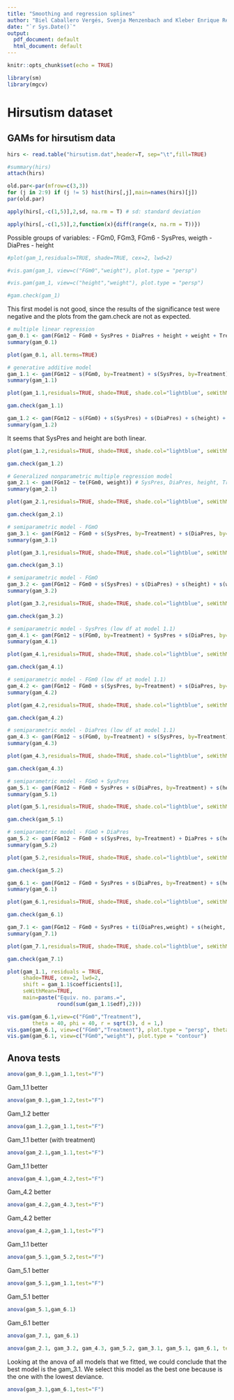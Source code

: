 ```yaml
---
title: "Smoothing and regression splines"
author: "Biel Caballero Vergés, Svenja Menzenbach and Kleber Enrique Reyes Illescas"
date: "`r Sys.Date()`"
output:
  pdf_document: default
  html_document: default
---
```


```r
knitr::opts_chunk$set(echo = TRUE)
```

```r
library(sm)
library(mgcv)
```

# Hirsutism dataset

## GAMs for hirsutism data
```r
hirs <- read.table("hirsutism.dat",header=T, sep="\t",fill=TRUE)

#summary(hirs)
attach(hirs)
```

```r
old.par<-par(mfrow=c(3,3))
for (j in 2:9) if (j != 5) hist(hirs[,j],main=names(hirs)[j])
par(old.par)
```

```r
apply(hirs[,-c(1,5)],2,sd, na.rm = T) # sd: standard deviation
```

```r
apply(hirs[,-c(1,5)],2,function(x){diff(range(x, na.rm = T))})
```

Possible groups of variables:
- FGm0, FGm3, FGm6
- SysPres, weigth
- DiaPres
- height





```r
#plot(gam_1,residuals=TRUE, shade=TRUE, cex=2, lwd=2)
```
```r
#vis.gam(gam_1, view=c("FGm0","weight"), plot.type = "persp")
```
```r
#vis.gam(gam_1, view=c("height","weight"), plot.type = "persp")
```
```r
#gam.check(gam_1)
```

This first model is not good, since the results of the significance test were negative and the plots from the gam.check are not as expected.

```r
# multiple linear regression
gam_0.1 <- gam(FGm12 ~ FGm0 + SysPres + DiaPres + height + weight + Treatment)
summary(gam_0.1)
```
```r
plot(gam_0.1, all.terms=TRUE)
```

```r
# generative additive model
gam_1.1 <- gam(FGm12 ~ s(FGm0, by=Treatment) + s(SysPres, by=Treatment) + s(DiaPres, by=Treatment) + s(height, by=Treatment) + s(weight, by=Treatment))
summary(gam_1.1)
```

```r
plot(gam_1.1,residuals=TRUE, shade=TRUE, shade.col="lightblue", seWithMean=TRUE, cex=3, lwd=2, shift= coef(gam_1.1)[1])
```
```r
gam.check(gam_1.1)
```
```r
gam_1.2 <- gam(FGm12 ~ s(FGm0) + s(SysPres) + s(DiaPres) + s(height) + s(weight), data=hirs)
summary(gam_1.2)
```
It seems that SysPres and height are both linear.

```r
plot(gam_1.2,residuals=TRUE, shade=TRUE, shade.col="lightblue", seWithMean=TRUE, cex=3, lwd=2, shift= coef(gam_1.1)[1])
```
```r
gam.check(gam_1.2)
```


```r
# Generalized nonparametric multiple regression model
gam_2.1 <- gam(FGm12 ~ te(FGm0, weight)) # SysPres, DiaPres, height, Treatment)
summary(gam_2.1)
```
```r
plot(gam_2.1,residuals=TRUE, shade=TRUE, shade.col="lightblue", seWithMean=TRUE, cex=3, lwd=2, shift= coef(gam_2.1)[1])
```
```r
gam.check(gam_2.1)
```




```r
# semiparametric model - FGmO
gam_3.1 <- gam(FGm12 ~ FGm0 + s(SysPres, by=Treatment) + s(DiaPres, by=Treatment) + s(height, by=Treatment) + s(weight, by=Treatment))
summary(gam_3.1)
```

```r
plot(gam_3.1,residuals=TRUE, shade=TRUE, shade.col="lightblue", seWithMean=TRUE, cex=3, lwd=2, shift= coef(gam_3.1)[1])
```
```r
gam.check(gam_3.1)
```
```r
# semiparametric model - FGmO
gam_3.2 <- gam(FGm12 ~ FGm0 + s(SysPres) + s(DiaPres) + s(height) + s(weight))
summary(gam_3.2)
```

```r
plot(gam_3.2,residuals=TRUE, shade=TRUE, shade.col="lightblue", seWithMean=TRUE, cex=3, lwd=2, shift= coef(gam_3.2)[1])
```
```r
gam.check(gam_3.2)
```

```r
# semiparametric model - SysPres (low df at model 1.1)
gam_4.1 <- gam(FGm12 ~ s(FGm0, by=Treatment) + SysPres + s(DiaPres, by=Treatment) + s(height, by=Treatment) + s(weight, by=Treatment))
summary(gam_4.1)
```
```r
plot(gam_4.1,residuals=TRUE, shade=TRUE, shade.col="lightblue", seWithMean=TRUE, cex=3, lwd=2, shift= coef(gam_4.1)[1])
```
```r
gam.check(gam_4.1)
```
```r
# semiparametric model - FGm0 (low df at model 1.1)
gam_4.2 <- gam(FGm12 ~ FGm0 + s(SysPres, by=Treatment) + s(DiaPres, by=Treatment) + s(height, by=Treatment) + s(weight, by=Treatment))
summary(gam_4.2)
```
```r
plot(gam_4.2,residuals=TRUE, shade=TRUE, shade.col="lightblue", seWithMean=TRUE, cex=3, lwd=2, shift= coef(gam_4.1)[1])
```
```r
gam.check(gam_4.2)
```
```r
# semiparametric model - DiaPres (low df at model 1.1)
gam_4.3 <- gam(FGm12 ~ s(FGm0, by=Treatment) + s(SysPres, by=Treatment) + DiaPres + s(height, by=Treatment) + s(weight, by=Treatment))
summary(gam_4.3)
```
```r
plot(gam_4.3,residuals=TRUE, shade=TRUE, shade.col="lightblue", seWithMean=TRUE, cex=3, lwd=2, shift= coef(gam_4.3)[1])
```
```r
gam.check(gam_4.3)
```

```r
# semiparametric model - FGmO + SysPres
gam_5.1 <- gam(FGm12 ~ FGm0 + SysPres + s(DiaPres, by=Treatment) + s(height, by=Treatment) + s(weight, by=Treatment))
summary(gam_5.1)
```
```r
plot(gam_5.1,residuals=TRUE, shade=TRUE, shade.col="lightblue", seWithMean=TRUE, cex=3, lwd=2, shift= coef(gam_5.1)[1])
```
```r
gam.check(gam_5.1)
```

```r
# semiparametric model - FGmO + DiaPres
gam_5.2 <- gam(FGm12 ~ FGm0 + s(SysPres, by=Treatment) + DiaPres + s(height, by=Treatment) + s(weight, by=Treatment))
summary(gam_5.2)
```
```r
plot(gam_5.2,residuals=TRUE, shade=TRUE, shade.col="lightblue", seWithMean=TRUE, cex=3, lwd=2, shift= coef(gam_5.2)[1])
```
```r
gam.check(gam_5.2)
```

```r
gam_6.1 <- gam(FGm12 ~ FGm0 + SysPres + s(DiaPres, by=Treatment) + s(height, by=Treatment) + s(weight))
summary(gam_6.1)
```
```r
plot(gam_6.1,residuals=TRUE, shade=TRUE, shade.col="lightblue", seWithMean=TRUE, cex=3, lwd=2, shift= coef(gam_6.1)[1])
```
```r
gam.check(gam_6.1)
```


```r
gam_7.1 <- gam(FGm12 ~ FGm0 + SysPres + ti(DiaPres,weight) + s(height, by=Treatment))
summary(gam_7.1)
```
```r
plot(gam_7.1,residuals=TRUE, shade=TRUE, shade.col="lightblue", seWithMean=TRUE, cex=3, lwd=2, shift= coef(gam_7.1)[1])
```
```r
gam.check(gam_7.1)
```


```r
plot(gam_1.1, residuals = TRUE,
     shade=TRUE, cex=2, lwd=2, 
     shift = gam_1.1$coefficients[1],
     seWithMean=TRUE,
     main=paste("Equiv. no. params.=",
                round(sum(gam_1.1$edf),2)))
```
```r
vis.gam(gam_6.1,view=c("FGm0","Treatment"),
        theta = 40, phi = 40, r = sqrt(3), d = 1,)
vis.gam(gam_6.1, view=c("FGm0","Treatment"), plot.type = "persp", theta=40, phi=40)
vis.gam(gam_6.1, view=c("FGm0","weight"), plot.type = "contour")
```


## Anova tests

```r
anova(gam_0.1,gam_1.1,test="F")
```
Gam_1.1 better
```r
anova(gam_0.1,gam_1.2,test="F")
```
Gam_1.2 better
```r
anova(gam_1.2,gam_1.1,test="F")
```
Gam_1.1 better (with treatment)
```r
anova(gam_2.1,gam_1.1,test="F")
```

Gam_1.1 better
```r
anova(gam_4.1,gam_4.2,test="F")
```

Gam_4.2 better

```r
anova(gam_4.2,gam_4.3,test="F")
```
Gam_4.2 better

```r
anova(gam_4.2,gam_1.1,test="F")
```
Gam_1.1 better

```r
anova(gam_5.1,gam_5.2,test="F")
```
Gam_5.1 better

```r
anova(gam_5.1,gam_1.1,test="F")
```
Gam_5.1 better


```r
anova(gam_5.1,gam_6.1)
```

Gam_6.1 better

```r
anova(gam_7.1, gam_6.1)
```


```r
anova(gam_2.1, gam_3.2, gam_4.3, gam_5.2, gam_3.1, gam_5.1, gam_6.1, test="F")
```
Looking at the anova of all models that we fitted, we could conclude that the best model is the gam_3.1. We select this model as the best one because is the one with the lowest deviance. 


```r
anova(gam_3.1,gam_6.1,test="F")
```











